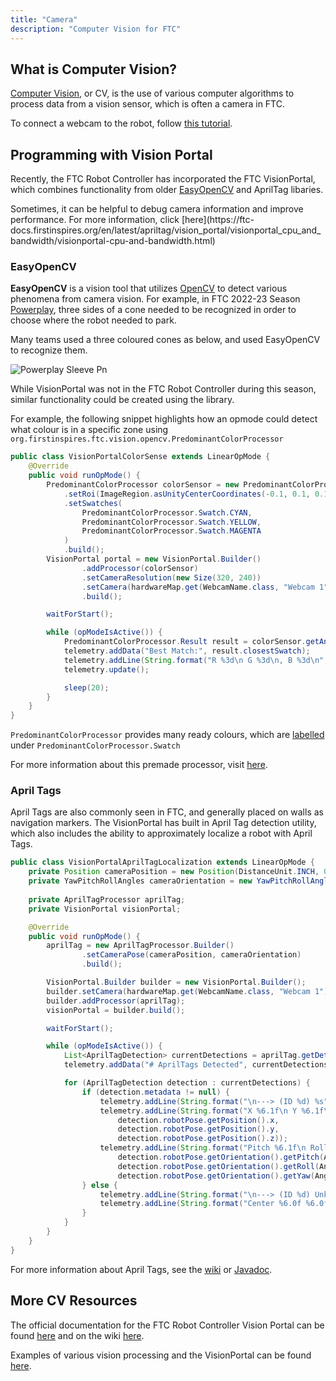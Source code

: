 ```yaml
---
title: "Camera"
description: "Computer Vision for FTC"
---
```


## What is Computer Vision?

[Computer Vision](https://en.wikipedia.org/wiki/Computer_vision), or CV, is the use of various computer algorithms to process data from a vision sensor, which is often a camera in FTC.

To connect a webcam to the robot, follow [this tutorial](https://ftc-docs.firstinspires.org/en/latest/hardware_and_software_configuration/configuring/configuring_external_webcam/configuring-external-webcam.html).

## Programming with Vision Portal

Recently, the FTC Robot Controller has incorporated the FTC VisionPortal, which combines functionality from older [EasyOpenCV](https://github.com/OpenFTC/EasyOpenCV) and AprilTag libaries.

<Tip>
  Sometimes, it can be helpful to debug camera information and improve performance. For more information, click [here](https://ftc-docs.firstinspires.org/en/latest/apriltag/vision_portal/visionportal_cpu_and_bandwidth/visionportal-cpu-and-bandwidth.html)
</Tip>

### EasyOpenCV

**EasyOpenCV** is a vision tool that utilizes [OpenCV](https://opencv.org) to detect various phenomena from camera vision. For example, in FTC 2022-23 Season [Powerplay](https://www.youtube.com/watch?v=HsitvZ0JaDc), three sides of a cone needed to be recognized in order to choose where the robot needed to park.

Many teams used a three coloured cones as below, and used EasyOpenCV to recognize them.

![Powerplay Sleeve Pn](/images/powerplay_sleeve.png)

While VisionPortal was not in the FTC Robot Controller during this season, similar functionality could be created using the library.

For example, the following snippet highlights how an opmode could detect what colour is in a specific zone using `org.firstinspires.ftc.vision.opencv.PredominantColorProcessor`

```java
public class VisionPortalColorSense extends LinearOpMode {
    @Override
    public void runOpMode() {
		PredominantColorProcessor colorSensor = new PredominantColorProcessor.Builder()
			.setRoi(ImageRegion.asUnityCenterCoordinates(-0.1, 0.1, 0.1, -0.1))
			.setSwatches(
				PredominantColorProcessor.Swatch.CYAN,
				PredominantColorProcessor.Swatch.YELLOW,
				PredominantColorProcessor.Swatch.MAGENTA
			)
			.build();
		VisionPortal portal = new VisionPortal.Builder()
                .addProcessor(colorSensor)
                .setCameraResolution(new Size(320, 240))
                .setCamera(hardwareMap.get(WebcamName.class, "Webcam 1"))
                .build();

		waitForStart();

		while (opModeIsActive()) {
			PredominantColorProcessor.Result result = colorSensor.getAnalysis();
			telemetry.addData("Best Match:", result.closestSwatch);
            telemetry.addLine(String.format("R %3d\n G %3d\n, B %3d\n", Color.red(result.rgb), Color.green(result.rgb), Color.blue(result.rgb)));
            telemetry.update();

			sleep(20);
		}
	}
}
```

`PredominantColorProcessor`  provides many ready colours, which are [labelled](https://javadoc.io/doc/org.firstinspires.ftc/Vision/10.1.1/org/firstinspires/ftc/vision/opencv/PredominantColorProcessor.Swatch.html) under `PredominantColorProcessor.Swatch`

For more information about this premade processor, visit [here](https://ftc-docs.firstinspires.org/en/latest/color_processing/color-sensor/color-sensor.html).

### April Tags

April Tags are also commonly seen in FTC, and generally placed on walls as navigation markers. The VisionPortal has built in April Tag detection utility, which also includes the ability to approximately localize a robot with April Tags.

```java
public class VisionPortalAprilTagLocalization extends LinearOpMode {
	private Position cameraPosition = new Position(DistanceUnit.INCH, 0, 0, 0, 0);
    private YawPitchRollAngles cameraOrientation = new YawPitchRollAngles(AngleUnit.DEGREES, 0, -90, 0, 0);
	
	private AprilTagProcessor aprilTag;
	private VisionPortal visionPortal;

	@Override
	public void runOpMode() {
		aprilTag = new AprilTagProcessor.Builder()
                .setCameraPose(cameraPosition, cameraOrientation)
                .build();

        VisionPortal.Builder builder = new VisionPortal.Builder();
        builder.setCamera(hardwareMap.get(WebcamName.class, "Webcam 1"));
        builder.addProcessor(aprilTag);
        visionPortal = builder.build();

		waitForStart();

        while (opModeIsActive()) {
			List<AprilTagDetection> currentDetections = aprilTag.getDetections();
        	telemetry.addData("# AprilTags Detected", currentDetections.size());

        	for (AprilTagDetection detection : currentDetections) {
            	if (detection.metadata != null) {
                	telemetry.addLine(String.format("\n---> (ID %d) %s", detection.id, detection.metadata.name));
                	telemetry.addLine(String.format("X %6.1f\n Y %6.1f\nZ %6.1f  (in)",
                        detection.robotPose.getPosition().x,
                        detection.robotPose.getPosition().y,
                        detection.robotPose.getPosition().z));
                	telemetry.addLine(String.format("Pitch %6.1f\n Roll %6.1f\n Yaw %6.1f (deg)",
						detection.robotPose.getOrientation().getPitch(AngleUnit.DEGREES),
						detection.robotPose.getOrientation().getRoll(AngleUnit.DEGREES),
						detection.robotPose.getOrientation().getYaw(AngleUnit.DEGREES)));
            	} else {
                	telemetry.addLine(String.format("\n---> (ID %d) Unknown", detection.id));
                	telemetry.addLine(String.format("Center %6.0f %6.0f   (px)", detection.center.x, detection.center.y));
            	}
        	}
		}
	}
}
```

For more information about April Tags, see the [wiki](https://ftc-docs.firstinspires.org/en/latest/apriltag/vision_portal/apriltag_intro/apriltag-intro.html) or [Javadoc](https://javadoc.io/doc/org.firstinspires.ftc/Vision/latest/org/firstinspires/ftc/vision/apriltag/package-summary.html).

## More CV Resources

The official documentation for the FTC Robot Controller Vision Portal can be found [here](https://javadoc.io/doc/org.firstinspires.ftc/Vision/latest/org/firstinspires/ftc/vision/VisionPortal.html) and on the wiki [here](https://ftc-docs.firstinspires.org/en/latest/apriltag/vision_portal/visionportal_overview/visionportal-overview.html).

Examples of various vision processing and the VisionPortal can be found [here](https://github.com/FIRST-Tech-Challenge/FtcRobotController/blob/master/FtcRobotController/src/main/java/org/firstinspires/ftc/robotcontroller/external/samples).